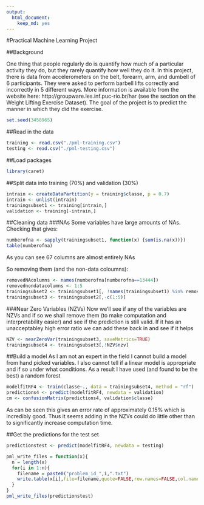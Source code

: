 ```yaml
---
output: 
  html_document: 
    keep_md: yes
---
```

#Practical Machine Learning Project

##Background

One thing that people regularly do is quantify how much of a particular activity they do, but they rarely quantify how well they do it. In this project, there is data from accelerometers on the belt, forearm, arm, and dumbell of 6 participants. They were asked to perform barbell lifts correctly and incorrectly in 5 different ways. More information is available from the website here: http://groupware.les.inf.puc-rio.br/har (see the section on the Weight Lifting Exercise Dataset). The goal of the project is to predict the manner in which they did the exercise.

```r
set.seed(3458965)
```

##Read in the data
```r
training <- read.csv("./pml-training.csv")
testing <- read.csv("./pml-testing.csv")
```

##Load packages
```r
library(caret)
```

##Split data into training (70%) and validation (30%)
```r
intrain <- createDataPartition(y = training$classe, p = 0.7)
intrain <- unlist(intrain)
trainingsubset1 <- training[intrain,]
validation <- training[-intrain,]
```

##Cleaning data
###NAs
Some variables have large amounts of NAs. Checking that gives:
```r
numberofna <- sapply(trainingsubset1, function(x) {sum(is.na(x))})
table(numberofna)
```
As you can see 67 columns are almost entirely NAs

So removing them (and the non-data coloumns):
```r
removedNAcolumns <- names(numberofna[numberofna==13444])
removednondatacolumns <- 1:5
trainingsubset2 <- trainingsubset1[, !names(trainingsubset1) %in% removedNAcolumns]
trainingsubset3 <- trainingsubset2[,-c(1:5)]
```

###Near Zero Variables (NZVs)
Now we'll see if any of the variables are NZVs and if so we shall remove them (to make computation and interpretability easier) and see if the prediction is still valid. If it has an unacceptabley high error ratio we can add these back in and see if it helps
```r
NZV <- nearZeroVar(trainingsubset3, saveMetrics=TRUE)
trainingsubset4 <- trainingsubset3[,!NZV$nzv]
```

##Build a model
As I am not an expert in the field I cannot build a model from hand picked variables. I also cannot tell if a linear model is appropriate and if so under what conditions.
As a result I have used (and found to be the best) a random forest
```r
modelfitRF4 <- train(classe~., data = trainingsubset4, method = "rf")
predictions4 <- predict(modelfitRF4, newdata = validation)
cm <- confusionMatrix(predictions4, validation$classe)
```

As can be seen this gives an error rate of approximately 0.15% which is incredibly good. Thus it seems adding in the NZVs could do little other than to significantly increase computation time.

##Get the predictions for the test set
```r
predictionstest <- predict(modelfitRF4, newdata = testing)

pml_write_files = function(x){
  n = length(x)
  for(i in 1:n){
    filename = paste0("problem_id_",i,".txt")
    write.table(x[i],file=filename,quote=FALSE,row.names=FALSE,col.names=FALSE)
  }
}
pml_write_files(predictionstest)
```
